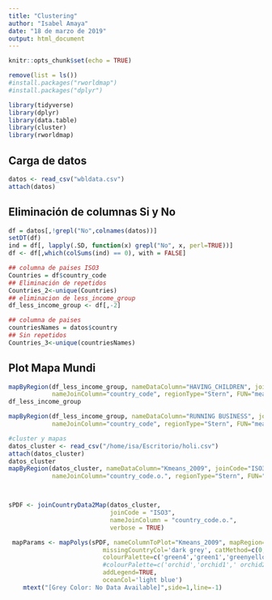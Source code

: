 ```yaml
---
title: "Clustering"
author: "Isabel Amaya"
date: "18 de marzo de 2019"
output: html_document
---
```


```r
knitr::opts_chunk$set(echo = TRUE)
```

```r
remove(list = ls())
#install.packages("rworldmap")
#install.packages("dplyr")

library(tidyverse)
library(dplyr)
library(data.table)
library(cluster)
library(rworldmap)
```

## Carga de datos
```r
datos <- read_csv("wbldata.csv")
attach(datos)
```
## Eliminación de columnas Si y No

```r
df = datos[,!grepl("No",colnames(datos))]
setDT(df)
ind = df[, lapply(.SD, function(x) grepl("No", x, perl=TRUE))] 
df <- df[,which(colSums(ind) == 0), with = FALSE]
```
```r
## columna de paises ISO3
Countries = df$country_code
## Eliminación de repetidos
Countries_2<-unique(Countries)
## eliminacion de less_income_group
df_less_income_group <- df[,-2]

```

```r
## columna de paises 
countriesNames = datos$country
## Sin repetidos
Countries_3<-unique(countriesNames)
```



## Plot Mapa Mundi


```r
mapByRegion(df_less_income_group, nameDataColumn="HAVING_CHILDREN", joinCode="ISO3", 
            nameJoinColumn="country_code", regionType="Stern", FUN="mean")
df_less_income_group
```

```r
mapByRegion(df_less_income_group, nameDataColumn="RUNNING BUSINESS", joinCode="ISO3", 
            nameJoinColumn="country_code", regionType="Stern", FUN="mean")

```
```r
#cluster y mapas
datos_cluster <- read_csv("/home/isa/Escritorio/holi.csv")
attach(datos_cluster)
datos_cluster
mapByRegion(datos_cluster, nameDataColumn="Kmeans_2009", joinCode="ISO3", 
            nameJoinColumn="country_code.o.", regionType="Stern", FUN="mean")



sPDF <- joinCountryData2Map(datos_cluster,
                            joinCode = "ISO3",
                            nameJoinColumn = "country_code.o.",
                            verbose = TRUE)

 mapParams <- mapPolys(sPDF, nameColumnToPlot="Kmeans_2009", mapRegion='world',
                          missingCountryCol='dark grey', catMethod=c(0,1,2,3,4),
                          colourPalette=c('green4','green1','greenyellow','yellow','yellow2','orange','coral','red','red3','red4','orchid','orchid1',' orchid2','magenta'),
                          #colourPalette=c('orchid','orchid1',' orchid2','magenta',' magenta1 ','magenta2 ','mediumorchid1',' mediumorchid2',' mediumorchid3',' mediumorchid4','hotpink4'),
                          addLegend=TRUE,
                          oceanCol='light blue')
    mtext("[Grey Color: No Data Available]",side=1,line=-1)

```
